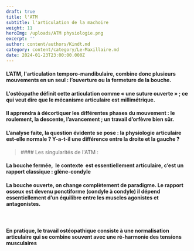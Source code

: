 ```yaml
---
draft: true
title: l'ATM
subtitle: l'articulation de la machoire
weight: 11
heroImg: /uploads/ATM physiologie.png
excerpt: ''
author: content/authors/Kindt.md
category: content/category/Le-Maxillaire.md
date: 2024-01-23T23:00:00.000Z
---
```


#### L’ATM, l'articulation temporo-mandibulaire, combine donc plusieurs mouvements en un seul : l’ouverture ou la fermeture de la bouche.

<Space height={15} />

#### L'ostéopathe définit cette articulation comme&#xA;« une suture ouverte » ; ce qui veut dire que le mécanisme&#xA;articulaire est millimétrique.

#### Il apprendra à décortiquer les différentes&#xA;phases du mouvement : le roulement, la descente, l’avancement ; un travail d’orfèvre bien sûr.

<Space height={15} />

#### L’analyse faite, la question évidente se pose : la&#xA;physiologie articulaire est-elle normale ? Y-a-t-il une différence entre&#xA;la droite et la gauche ?

<Space height={15} />

<BlockQuote>
  #### Les singularités de l'ATM :
</BlockQuote>

<Space height={15} />

#### La bouche fermée,  le&#xA;contexte  est essentiellement&#xA;articulaire, c’est un rapport classique : glène-condyle

#### La bouche ouverte, on change complètement de paradigme. Le&#xA;rapport osseux est devenu ponctiforme (condyle à condyle) il dépend&#xA;essentiellement d’un équilibre entre les muscles agonistes et&#xA;antagonistes.

####  

#### En pratique, le travail ostéopathique consiste à une normalisation articulaire qui se combine&#xA;souvent avec une ré-harmonie des tensions musculaires
